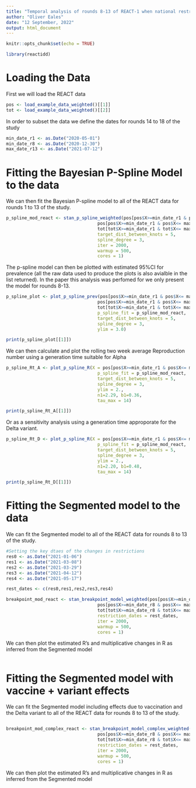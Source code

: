 ```yaml
---
title: "Temporal analysis of rounds 8-13 of REACT-1 when national restrictions were eased"
author: "Oliver Eales"
date: "12 September, 2022"
output: html_document
---
```


```r
knitr::opts_chunk$set(echo = TRUE)
```

```r
library(reactidd)
```

# Loading the Data
First we will load the REACT data

```r
pos <- load_example_data_weighted()[[1]]
tot <- load_example_data_weighted()[[2]]

```

In order to subset the data we define the dates for rounds 14 to 18 of the study
```r
min_date_r1 <- as.Date("2020-05-01")
min_date_r8 <- as.Date("2020-12-30")
max_date_r13 <- as.Date("2021-07-12")
```



# Fitting the Bayesian P-Spline Model to the data
We can then fit the Bayesian P-spline model to all of the REACT data for rounds 1 to 13 of the study.

```r

p_spline_mod_react <- stan_p_spline_weighted(pos[pos$X>=min_date_r1 & pos$X<= max_date_r13,]$X,
                                   pos[pos$X>=min_date_r1 & pos$X<= max_date_r13,]$England,
                                   tot[tot$X>=min_date_r1 & tot$X<= max_date_r13,]$England,
                                   target_dist_between_knots = 5,
                                   spline_degree = 3,
                                   iter = 2000,
                                   warmup = 500,
                                   cores = 1)


```

The p-spline model can then be plotted with estimated 95%CI  for prevalence (all the raw data used to produce the plots is also avialble in the list returned). In the paper this analysis was perfomed for we only present the model for rounds 8-13.
```r
p_spline_plot <- plot_p_spline_prev(pos[pos$X>=min_date_r1 & pos$X<= max_date_r13,]$X,
                                   pos[pos$X>=min_date_r1 & pos$X<= max_date_r13,]$England,
                                   tot[tot$X>=min_date_r1 & tot$X<= max_date_r13,]$England,
                                   p_spline_fit = p_spline_mod_react, 
                                   target_dist_between_knots = 5,
                                   spline_degree = 3,
                                   ylim = 3.0)

print(p_spline_plot[[1]])

```


We can then calculate and plot the rolling two week average Reproduction number using a generation time suitable for Alpha 
```r
p_spline_Rt_A <- plot_p_spline_R(X = pos[pos$X>=min_date_r1 & pos$X<= max_date_r13,]$X,
                                   p_spline_fit = p_spline_mod_react, 
                                   target_dist_between_knots = 5,
                                   spline_degree = 3,
                                   ylim = 2.,
                                   n1=2.29, b1=0.36,
                                   tau_max = 14)

print(p_spline_Rt_A[[1]])


```


Or as a sensitivity analysis using a generation time approporate for the Delta variant.
```r
p_spline_Rt_D <- plot_p_spline_R(X = pos[pos$X>=min_date_r1 & pos$X<= max_date_r13,]$X,
                                   p_spline_fit = p_spline_mod_react, 
                                   target_dist_between_knots = 5,
                                   spline_degree = 3,
                                   ylim = 2.,
                                   n1=2.20, b1=0.48,
                                   tau_max = 14)

print(p_spline_Rt_D[[1]])


```


# Fitting the Segmented model to the data
We can fit the Segmented model to all of the REACT data for rounds 8 to 13 of the study.

```r

#Setting the key dtaes of the changes in restrictions
res0 <- as.Date("2021-01-06")
res1 <- as.Date("2021-03-08")
res2 <- as.Date("2021-03-29")
res3 <- as.Date("2021-04-12")
res4 <- as.Date("2021-05-17")

rest_dates <- c(res0,res1,res2,res3,res4)

breakpoint_mod_react <- stan_breakpoint_model_weighted(pos[pos$X>=min_date_r8 & pos$X<= max_date_r13,]$X,
                                   pos[pos$X>=min_date_r8 & pos$X<= max_date_r13,]$England,
                                   tot[tot$X>=min_date_r8 & tot$X<= max_date_r13,]$England,
                                   restriction_dates = rest_dates,
                                   iter = 2000,
                                   warmup = 500,
                                   cores = 1)


```


We can then plot the estimated R's and multiplicative changes in R as inferred from the Segmented model

```r


```



# Fitting the Segmented model with vaccine + variant effects
We can fit the Segmented model including effects due to vaccination and the Delta variant to all of the REACT data for rounds 8 to 13 of the study.


```r




```

```r

breakpoint_mod_complex_react <- stan_breakpoint_model_complex_weighted(pos[pos$X>=min_date_r8 & pos$X<= max_date_r13,]$X,
                                   pos[pos$X>=min_date_r8 & pos$X<= max_date_r13,]$England,
                                   tot[tot$X>=min_date_r8 & tot$X<= max_date_r13,]$England,
                                   restriction_dates = rest_dates,
                                   iter = 2000,
                                   warmup = 500,
                                   cores = 1)


```


We can then plot the estimated R's and multiplicative changes in R as inferred from the Segmented model

```r


```

